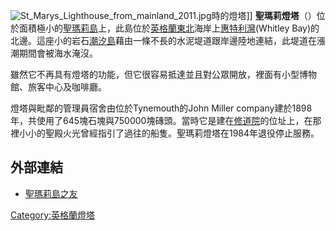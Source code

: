 [[Image:St_Marys_Lighthouse_from_mainland_2011.jpg|thumb]]時的燈塔]]
'''聖瑪莉燈塔'''（{{lang-en|''St. Mary's Lighthouse''}}）位於面積極小的[[聖瑪莉島|聖瑪莉島]]上，此島位於[[東北英格蘭|英格蘭東北]]海岸上[[惠特利灣|惠特利灣]](Whitley Bay)的北邊。這座小的岩石[[潮汐島|潮汐島]]藉由一條不長的水泥堤道跟岸邊陸地連結，此堤道在漲潮期間會被海水淹沒。

雖然它不再具有燈塔的功能，但它很容易抵達並且對公眾開放，裡面有小型博物館、旅客中心及咖啡廳。

燈塔與毗鄰的管理員宿舍由位於Tynemouth的John Miller company建於1898年，共使用了645塊石塊與750000塊磚頭。當時它是建在[[修道院|修道院]]的位址上，在那裡小小的聖殿火光曾經指引了過往的船隻。聖瑪莉燈塔在1984年退役停止服務。

==外部連結==
*[https://web.archive.org/web/20110716231648/http://www.friendsofstmarysisland.co.uk/welcome.htm 聖瑪莉島之友]

[[Category:英格蘭燈塔|Category:英格蘭燈塔]]